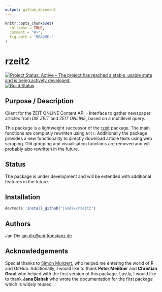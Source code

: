 ```yaml
---
output: github_document
---
```


<!-- README.md is generated from README.Rmd. Please edit that file -->

```r
knitr::opts_chunk$set(
  collapse = TRUE,
  comment = "#>",
  fig.path = "README-"
)
```

# rzeit2

[![Project Status: Active – The project has reached a stable, usable state and is being actively developed.](http://www.repostatus.org/badges/latest/active.svg)](http://www.repostatus.org/#active) 
[![Build Status](https://travis-ci.org/jandix/rzeit2.svg?branch=master)](https://travis-ci.org/jandix/rzeit2)

## Purpose / Description

Client for the ZEIT ONLINE Content API - Interface to gather newspaper articles from *DIE ZEIT* and *ZEIT ONLINE*, based on a multilevel query.

This package is a lightweight successor of the [rzeit](https://github.com/jandix/rzeit) package. The main functions are completly rewritten using `httr`. Additionally the package provides a new functionality to directly download article texts using web scraping. Old grouping and visualisation functions are removed and will probably also rewritten in the future. 

## Status

The package is under development and will be extended with additional features in the future.

## Installation

```r
devtools::install_github("jandix/rzeit2")
```

## Authors

Jan Dix
[jan.dix@uni-konstanz.de](mailto:jan.dix@uni-konstanz.de)

## Acknowledgements

Special thanks to [Simon Munzert](http://simonmunzert.github.io/), who helped me entering the world of R and GitHub. Additionally, I would like to thank **Peter Meißner** and **Christian Graul** who helped with the first version of this package. Lastly, I would like to thank **Jana Blahak** who wrote the documentation for the first package which is widely reused. 
